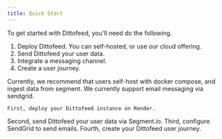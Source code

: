 ```yaml
---
title: Quick Start
---
```


To get started with Dittofeed, you'll need do the following.

1. Deploy Dittofeed. You can self-hosted, or use our cloud offering.
2. Send Dittofeed your user data.
3. Integrate a messaging channel.
4. Create a user journey.

Currently, we recommend that users self-host with docker compose, and ingest
data from segment. We currently support email messaging via sendgrid.

<CardGroup cols={2}>
  <Card
    title="Self-Host with Render"
    icon="rocket"
    color="#ea5a0c"
    href="/deployment/self-hosted/render"

>

    First, deploy your Dittofeed instance on Render.

  </Card>
  <Card title="Using Segment.io as an event Source" icon="pipe-section" color="#0285c7" href="/integrations/sources/segment">
    Second, send Dittofeed your user data via Segment.io.
  </Card>
  <Card title="Using SendGrid to send Emails" icon="envelope" color="#16a34a" href="/integrations/channels/sendgrid">
    Third, configure SendGrid to send emails.
  </Card>
  <Card title="Creating Journeys" icon="split" color="#dc2626" href="/guide/creating-journeys">
    Fourth, create your Dittofeed user journey.
  </Card>
</CardGroup>

